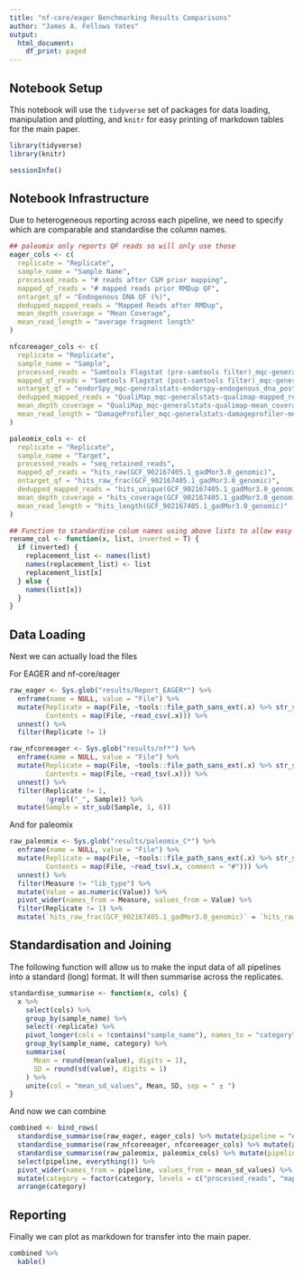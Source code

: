 ```yaml
---
title: "nf-core/eager Benchmarking Results Comparisons"
author: "James A. Fellows Yates"
output:
  html_document:
    df_print: paged
---
```


## Notebook Setup

This notebook will use the `tidyverse` set of packages for data loading, 
manipulation and plotting, and `knitr` for easy printing of markdown tables
for the main paper.

```r
library(tidyverse)
library(knitr)

sessionInfo()
```

## Notebook Infrastructure

Due to heterogeneous reporting across each pipeline, we need to specify 
which are comparable and standardise the column names.

```r
## paleomix only reports QF reads so will only use those
eager_cols <- c(
  replicate = "Replicate",
  sample_name = "Sample Name",
  processed_reads = "# reads after C&M prior mapping",
  mapped_qf_reads = "# mapped reads prior RMDup QF",
  ontarget_qf = "Endogenous DNA QF (%)",
  dedupped_mapped_reads = "Mapped Reads after RMDup",
  mean_depth_coverage = "Mean Coverage",
  mean_read_length = "average fragment length"
)

nfcoreeager_cols <- c(
  replicate = "Replicate",
  sample_name = "Sample",
  processed_reads = "Samtools Flagstat (pre-samtools filter)_mqc-generalstats-samtools_flagstat_pre_samtools_filter-flagstat_total",
  mapped_qf_reads = "Samtools Flagstat (post-samtools filter)_mqc-generalstats-samtools_flagstat_post_samtools_filter-mapped_passed",
  ontarget_qf = "endorSpy_mqc-generalstats-endorspy-endogenous_dna_post",
  dedupped_mapped_reads = "QualiMap_mqc-generalstats-qualimap-mapped_reads",
  mean_depth_coverage = "QualiMap_mqc-generalstats-qualimap-mean_coverage",
  mean_read_length = "DamageProfiler_mqc-generalstats-damageprofiler-mean_readlength"
)

paleomix_cols <- c(
  replicate = "Replicate",
  sample_name = "Target",
  processed_reads = "seq_retained_reads",
  mapped_qf_reads = "hits_raw(GCF_902167405.1_gadMor3.0_genomic)",
  ontarget_qf = "hits_raw_frac(GCF_902167405.1_gadMor3.0_genomic)",
  dedupped_mapped_reads = "hits_unique(GCF_902167405.1_gadMor3.0_genomic)",
  mean_depth_coverage = "hits_coverage(GCF_902167405.1_gadMor3.0_genomic)",
  mean_read_length = "hits_length(GCF_902167405.1_gadMor3.0_genomic)"
)

## Function to standardise colum names using above lists to allow easy joining
rename_col <- function(x, list, inverted = T) {
  if (inverted) {
    replacement_list <- names(list)
    names(replacement_list) <- list
    replacement_list[x]
  } else {
    names(list[x])
  }
}
```

## Data Loading

Next we can actually load the files

For EAGER and nf-core/eager

```r
raw_eager <- Sys.glob("results/Report_EAGER*") %>% 
  enframe(name = NULL, value = "File") %>% 
  mutate(Replicate = map(File, ~tools::file_path_sans_ext(.x) %>% str_split("_") %>% unlist %>% tail(n = 1)) %>% unlist,
         Contents = map(File, ~read_csv(.x))) %>%
  unnest() %>%
  filter(Replicate != 1)

raw_nfcoreeager <- Sys.glob("results/nf*") %>%
  enframe(name = NULL, value = "File") %>% 
  mutate(Replicate = map(File, ~tools::file_path_sans_ext(.x) %>% str_split("_") %>% unlist %>% tail(n = 1)) %>% unlist,
         Contents = map(File, ~read_tsv(.x))) %>%
  unnest() %>%
  filter(Replicate != 1,
         !grepl("_", Sample)) %>%
  mutate(Sample = str_sub(Sample, 1, 6))

```

And for paleomix

```r
raw_paleomix <- Sys.glob("results/paleomix_C*") %>%
  enframe(name = NULL, value = "File") %>%
  mutate(Replicate = map(File, ~tools::file_path_sans_ext(.x) %>% str_split("_") %>% unlist %>% tail(n = 1)) %>% unlist,
         Contents = map(File, ~read_tsv(.x, comment = "#"))) %>%
  unnest() %>%
  filter(Measure != "lib_type") %>%
  mutate(Value = as.numeric(Value)) %>%
  pivot_wider(names_from = Measure, values_from = Value) %>%
  filter(Replicate != 1) %>%
  mutate(`hits_raw_frac(GCF_902167405.1_gadMor3.0_genomic)` = `hits_raw_frac(GCF_902167405.1_gadMor3.0_genomic)` * 100)
```

## Standardisation and Joining

The following function will allow us to make the input data of all pipelines
into a standard (long) format. It will then summarise across the replicates.

```r
standardise_summarise <- function(x, cols) {
  x %>%
    select(cols) %>%
    group_by(sample_name) %>%
    select(-replicate) %>%
    pivot_longer(cols = !contains("sample_name"), names_to = "category", values_to = "value") %>%
    group_by(sample_name, category) %>%
    summarise(
      Mean = round(mean(value), digits = 1),
      SD = round(sd(value), digits = 1)
    ) %>%
    unite(col = "mean_sd_values", Mean, SD, sep = " ± ")
}
```

And now we can combine

```r
combined <- bind_rows(
  standardise_summarise(raw_eager, eager_cols) %>% mutate(pipeline = "eager"),
  standardise_summarise(raw_nfcoreeager, nfcoreeager_cols) %>% mutate(pipeline = "nf-core-eager"),
  standardise_summarise(raw_paleomix, paleomix_cols) %>% mutate(pipeline = "paleomix")) %>%
  select(pipeline, everything()) %>%
  pivot_wider(names_from = pipeline, values_from = mean_sd_values) %>%
  mutate(category = factor(category, levels = c("processed_reads", "mapped_qf_reads", "ontarget_qf", "dedupped_mapped_reads", "mean_depth_coverage", "mean_read_length"))) %>%
  arrange(category)

```

## Reporting

Finally we can plot as markdown for transfer into the main paper.

```r
combined %>%
  kable()
```


